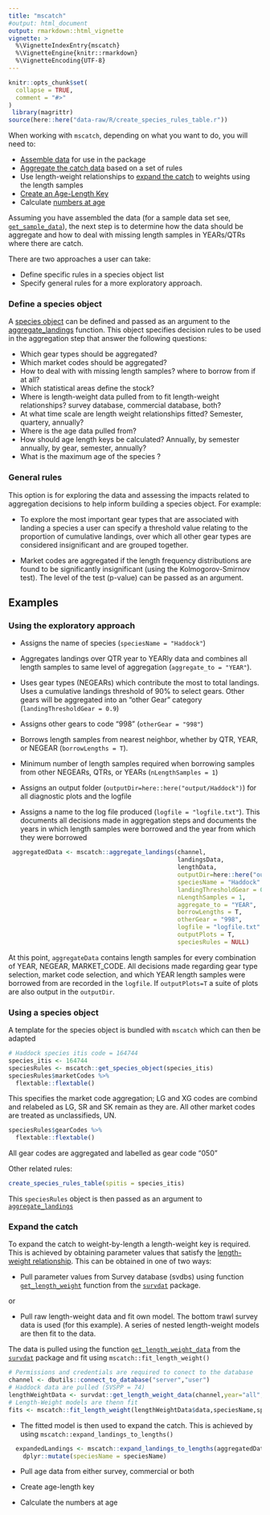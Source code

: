 ```yaml
---
title: "mscatch"
#output: html_document
output: rmarkdown::html_vignette
vignette: >
  %\VignetteIndexEntry{mscatch}
  %\VignetteEngine{knitr::rmarkdown}
  %\VignetteEncoding{UTF-8}
---
```


```r
knitr::opts_chunk$set(
  collapse = TRUE,
  comment = "#>"
)
 library(magrittr)
source(here::here("data-raw/R/create_species_rules_table.r"))
```

When working with `mscatch`, depending on what you want to do, you will need to:

*   [Assemble data](../articles/dataNeeds.html) for use in the package
*   [Aggregate the catch data](../articles/aggregationRules.html) based on a set of rules
*   Use length-weight relationships to [expand the catch](../articles/catchExpansion.html) to weights using the length samples
*   [Create an Age-Length Key](../articles/ageExpansion.html)
*   Calculate [numbers at age](articles/numbersAtAge.html)


Assuming you have assembled the data (for a sample data set see,  [`get_sample_data`](../reference/get_sample_data.html)), the next step is to determine how the data should be aggregate and how to deal with missing length samples in YEARs/QTRs where there are catch.

There are two approaches a user can take:

* Define specific rules in a species object list
* Specify general rules for a more exploratory approach.

### Define a species object

A [species object](https://noaa-edab.github.io/mscatch/reference/get_species_object.html) can be defined and passed as an argument to the [aggregate_landings](https://noaa-edab.github.io/mscatch/reference/aggregate_landings.html) function. This object specifies decision rules to be used in the aggregation step that answer the following questions:

* Which gear types should be aggregated?
* Which market codes should be aggregated?
* How to deal with with missing length samples? where to borrow from if at all?
* Which statistical areas define the stock?
* Where is length-weight data pulled from to fit length-weight relationships? survey database, commercial database, both?
* At what time scale are length weight relationships fitted? Semester, quartery, annually?
* Where is the age data pulled from?
* How should age length keys be calculated? Annually, by semester annually, by gear, semester, annually?
* What is the maximum age of the species ?

### General rules

This option is for exploring the data and assessing the impacts related to aggregation decisions to help inform building a species object. For example:

* To explore the most important gear types that are associated with landing a species a user can specify a threshold value relating to the proportion of cumulative landings, over which all other gear types are considered insignificant and are grouped together.

* Market codes are aggregated if the length frequency distributions are found to be significantly insignificant (using the Kolmogorov-Smirnov test). The level of the test (p-value) can be passed as an argument.


## Examples

### Using the exploratory approach


* Assigns the name of species (`speciesName = "Haddock"`)

* Aggregates landings over QTR year to YEARly data and combines all length samples to same level of aggregation (`aggregate_to = "YEAR"`).

* Uses gear types (NEGEARs) which contribute the most to total landings. Uses a cumulative landings threshold of 90% to select gears. Other gears will be aggregated into an "other Gear" category (`landingThresholdGear = 0.9`)

* Assigns other gears to code "998" (`otherGear = "998"`)

* Borrows length samples from nearest neighbor, whether by QTR, YEAR, or NEGEAR (`borrowLengths = T`). 

* Minimum number of length samples required when borrowing samples from other NEGEARs, QTRs, or YEARs (`nLengthSamples = 1`)

* Assigns an output folder (`outputDir=here::here("output/Haddock")`) for all diagnostic plots and the logfile

* Assigns a name to the log file produced (`logfile = "logfile.txt"`). This documents all decisions made in aggregation steps and documents the years in which length samples were borrowed and the year from which they were borrowed


```r
 aggregatedData <- mscatch::aggregate_landings(channel,
                                               landingsData,
                                               lengthData,
                                               outputDir=here::here("output/Haddok"),
                                               speciesName = "Haddock"
                                               landingThresholdGear = 0.9,
                                               nLengthSamples = 1,
                                               aggregate_to = "YEAR",
                                               borrowLengths = T,
                                               otherGear = "998",
                                               logfile = "logfile.txt"
                                               outputPlots = T,
                                               speciesRules = NULL)
```

At this point, `aggregateData` contains length samples for every combination of YEAR, NEGEAR, MARKET_CODE. All decisions made regarding gear type selection, market code selection, and which YEAR length samples were borrowed from are recorded in the `logfile`. If `outputPlots=T` a suite of plots are also output in the `outputDir`.

### Using a species object

A template for the species object is bundled with `mscatch` which can then be adapted

```r
# Haddock species itis code = 164744
species_itis <- 164744
speciesRules <- mscatch::get_species_object(species_itis)
speciesRules$marketCodes %>% 
  flextable::flextable()
```


This specifies the market code aggregation; LG and XG codes are combind and relabeled as LG, SR and SK remain as they are. All other market codes are treated as unclassifieds, UN.

```r
speciesRules$gearCodes %>% 
  flextable::flextable()
```

All gear codes are aggregated and labelled as gear code "050"


Other related rules:

```r
create_species_rules_table(spitis = species_itis)

```

This `speciesRules` object is then passed as an argument to  [`aggregate_landings`](../reference/aggregate_landings.html)


### Expand the catch

To expand the catch to weight-by-length a length-weight key is required. This is achieved by obtaining parameter values that satisfy the [length-weight relationship](catchExpansion.html). This can be obtained in one of two ways: 

* Pull parameter values from Survey database (svdbs) using function [`get_length_weight`](https://noaa-edab.github.io/survdat/reference/get_length_weight.html) function from the [`survdat`](https://noaa-edab.github.io/survdat/index.html) package.

or

* Pull raw length-weight data and fit own model. The bottom trawl survey data is used (for this example). A series of nested length-weight models are then fit to the data.

The data is pulled using the function [`get_length_weight_data`](https://noaa-edab.github.io/survdat/reference/get_length_weight_data.html) from the [`survdat`](https://noaa-edab.github.io/survdat/) package and fit using `mscatch::fit_length_weight()`

```r
# Permissions and credentials are required to conect to the database
channel <- dbutils::connect_to_database("server","user")
# Haddock data are pulled (SVSPP = 74)
lengthWeightData <- survdat::get_length_weight_data(channel,year="all", species=74)
# Length-Weight models are thenn fit
fits <- mscatch::fit_length_weight(lengthWeightData$data,speciesName,speciesRules,outputDir,logfile="logfile.txt")

```

* The fitted model is then used to expand the catch. This is achieved by using `mscatch::expand_landings_to_lengths()`

```r
  expandedLandings <- mscatch::expand_landings_to_lengths(aggregatedData$landings,aggregatedData$lengthData,fits$paramsH0) %>%
    dplyr::mutate(speciesName = speciesName)

```


* Pull age data from either survey, commercial or both

* Create age-length key

* Calculate the numbers at age
